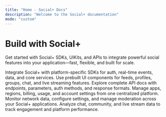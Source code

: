 ```yaml
---
title: "Home - Social+ Docs"
description: "Welcome to the Social+ documentation"
mode: "custom"
---
```


<div style={{ maxWidth:"64rem",margin:"0 auto",paddingTop:"4rem" }}>

  <h1>Build with Social+</h1>

Get started with Social+ SDKs, UIKits, and APIs to integrate powerful social features into your application—fast, flexible, and built for scale.



<CardGroup cols={3}>
  <Card title="SDKs" icon="layer-plus" href="https://mintlify.com/docs/quickstart">
    Integrate Social+ with platform-specific SDKs for auth, real-time events, data, and core services.
  </Card>
  <Card title="UIKits" icon="palette" href="https://mintlify.com/docs/development">
    Use prebuilt UI components for feeds, profiles, groups, chat, and live streaming features.
  </Card>
  <Card title="API References" icon="code" href="https://mintlify.com/docs/development">
    Explore complete API docs with endpoints, parameters, auth methods, and response formats.
  </Card>
  <Card title="Social+ Portal" icon="palette" href="https://mintlify.com/docs/settings/global">
    Manage apps, regions, billing, usage, and account settings from one centralized platform.
  </Card>
  <Card title="Social+ Console" icon="code" href="https://mintlify.com/docs/api-playground/openapi">
    Monitor network data, configure settings, and manage moderation across your Social+ applications.
  </Card>
  <Card title="Social+ Dashboard" icon="screwdriver-wrench" href="https://mintlify.com/docs/content/components/accordions">
    Analyze chat, community, and live stream data to track engagement and platform performance.
  </Card>
</CardGroup>

</div>